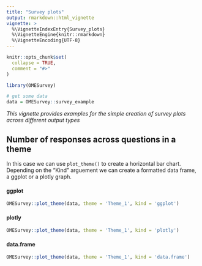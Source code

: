 ```yaml
---
title: "Survey plots"
output: rmarkdown::html_vignette
vignette: >
  %\VignetteIndexEntry{Survey_plots}
  %\VignetteEngine{knitr::rmarkdown}
  %\VignetteEncoding{UTF-8}
---
```


```r
knitr::opts_chunk$set(
  collapse = TRUE,
  comment = "#>"
)
```

```r
library(OMESurvey)

# get some data
data = OMESurvey::survey_example

```

*This vignette provides examples for the simple creation of survey plots across different output types*

## Number of responses across questions in a theme

In this case we can use `plot_theme()` to create a horizontal bar chart. Depending on the "Kind" arguement we can create a formatted data frame, a ggplot or a plotly graph.

#### {.tabset}

#### ggplot

```r
OMESurvey::plot_theme(data, theme = 'Theme_1', kind = 'ggplot')
```


#### plotly

```r
OMESurvey::plot_theme(data, theme = 'Theme_1', kind = 'plotly')
```

#### data.frame

```r
OMESurvey::plot_theme(data, theme = 'Theme_1', kind = 'data.frame')
```


#### {-}
